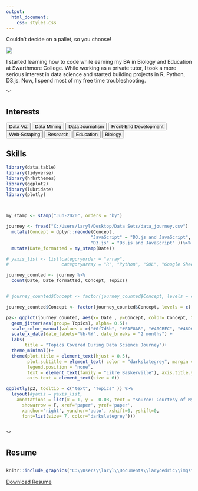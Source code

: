 ```yaml
---
output:
  html_document:
    css: styles.css
---
```

<link rel="stylesheet" href="https://use.fontawesome.com/releases/v5.0.7/css/all.css">
<link id="theme-style" rel= "stylesheet" href="light.css">

<div class= "containers theme-bar">
<p class= "theme-text"> Couldn’t decide on a pallet, so you choose!</p>
<div class= "theme-holder">
<div data-mode="light" class = "theme light"></div>
<div data-mode="salmon" class = "theme salmon"></div>
<div data-mode="sea" class = "theme sea"></div>
<div data-mode="dark" class = "theme dark"></div>
</div>

</div>
<div class= "containers main2">

<div class= "section2">
<div id= "col1">
<img  id= "img4" src="imgs/professional_pic.png">
</div>

<div id= "col2">
<p>I started learning how to code while earning my BA in Biology and Education at Swarthmore College. While working as a private tutor, I took a more serious interest in data science and started building projects in R, Python, D3.js. Now, I spend most of my free time troubleshooting. </p>
<div class= "footer-icons">
  <a href="https://github.com/larylc"><i class="fab fa-github social2"></i></a>
  <a href="https://www.linkedin.com/in/cedric-lary-1281b01a2/"><i class="fab fa-linkedin social2"></i></a>
  <a href="https://larylc.github.io/Independent-Projects-/index.html"><i class="fas fa-link social2"></i></a>
</div>
  <p class ="arrow arrow2">﹀</p>
</div>

</div>
</div>


<div class= "containers main3">
<div class= "section3">

<div id="col3">

<h2>Interests</h2>
<div class = "tags"> 
  <button class= "tag-button">Data Viz</button>
  <button class= "tag-button">Data Mining</button>
  <button class= "tag-button">Data Journalism</button>
  <button class= "tag-button">Front-End Development</button>
  <button class= "tag-button">Web-Scraping</button>
  <button class= "tag-button">Research</button>
  <button class= "tag-button">Education</button>
  <button class= "tag-button">Biology</button>
</div>  

</div>



<div id="col4" >
<h2>Skills</h2>
  
```r
library(data.table)
library(tidyverse)
library(hrbrthemes)
library(ggplot2)
library(lubridate)
library(plotly)



my_stamp <- stamp("Jun-2020", orders = "by")

journey <- fread("C:/Users/laryl/Desktop/Data Sets/data_journey.csv")   %>%
  mutate(Concept = dplyr::recode(Concept, 
                                "JavaScript" = "D3.js and JavaScript",
                                "D3.js" = "D3.js and JavaScript" ))%>%
  mutate(Date_formatted = my_stamp(Date))

# yaxis_list <- list(categoryorder = "array", 
#                    categoryarray = "R", "Python", "SQL", "Google Sheets/Excel", "HTML and CSS", "D3.js and JavaScript", "Tableau" )

journey_counted <- journey %>%
  count(Date, Date_formatted, Concept, Topics)


# journey_counted$Concept <- factor(journey_counted$Concept, levels = c("R", "Python", "SQL", "Google Sheets/Excel", "HTML and CSS", "D3.js and JavaScript", "Tableau"))

journey_counted$Concept <- factor(journey_counted$Concept, levels = c( "Tableau", "D3.js and JavaScript",  "HTML and CSS","Google Sheets/Excel" , "SQL", "Python", "R"))

p2<- ggplot(journey_counted, aes(x= Date , y=Concept, color= Concept, text = Date_formatted )) + 
  geom_jitter(aes(group= Topics), alpha= 0.5)+
  scale_color_manual(values = c("#0f7d6b", "#FAF8A8", "#40CBEC", "#46D69F","#B9ACEA",  "#FFCD2D","#B9D4ED"  ))+
  scale_x_date(date_labels="%b-%Y", date_breaks = "2 months") +
  labs(
       title = "Topics Covered During Data Science Journey")+
  theme_minimal()+
  theme(plot.title = element_text(hjust = 0.5),
        plot.subtitle = element_text( color = "darkslategrey", margin = margin(b =10), hjust = 0.5), 
        legend.position = "none",
        text = element_text(family = "Libre Baskerville"), axis.title.y = element_blank(), axis.title.x = element_blank(),
        axis.text = element_text(size = 6))

ggplotly(p2, tooltip = c("text", "Topics" )) %>%
  layout(#yaxis = yaxis_list,
    annotations = list(x = 1, y = -0.08, text = "Source: Courtesy of My Browsing History", 
      showarrow = F, xref='paper', yref='paper', 
      xanchor='right', yanchor='auto', xshift=0, yshift=0,
      font=list(size= 7, color="darkslategrey")))
  

```
  
  <p class ="arrow arrow3">﹀</p>
</div>
<div id = "col5"> <h2>Resume <h2></div>
<!--![](C:\Users\laryl\Documents\larycedric\imgs\resume.pdf){width=50% height=600px #pdf}
<iframe src="imgs/resume.pdf#toolbar=0" width="500" height="500"></iframe>
-->


```r

knitr::include_graphics("C:\\Users\\laryl\\Documents\\larycedric\\imgs\\resume.pdf")

```
<a href="imgs/resume.pdf"><i class="fas fa-download"></i>Download Resume</a>

</div>
</div>


<script src="https://d3js.org/d3.v6.min.js"></script>
<script src="./script.js"></script>